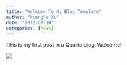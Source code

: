```yaml
---
title: "Welcome To My Blog Template"
author: "Xianghe Xu"
date: "2022-07-18"
categories: [news]
---
```


This is my first post in a Quarto blog. Welcome!

![](happy.jpg)


